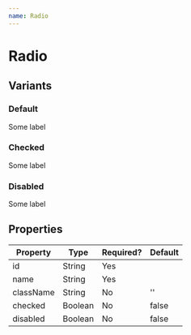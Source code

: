 ```yaml
---
name: Radio
---
```


# Radio


## Variants

### Default

<Playground>
    <Radio
        id="light"
        name="light"
    >
        Some label
    </Radio>
</Playground>

### Checked

<Playground>
    <Radio
        id="light"
        name="light"
        checked
    >
        Some label
    </Radio>
</Playground>

### Disabled

<Playground>
    <Radio
        id="light"
        name="light"
        disabled
    >
        Some label
    </Radio>
</Playground>

## Properties

| Property    | Type           | Required? | Default |
|-------------|----------------|-----------|---------|
|id           |String          |Yes        |         |
|name         |String          |Yes        |         |
|className    |String          |No         |''       |
|checked      |Boolean         |No         |false    |
|disabled     |Boolean         |No         |false    |